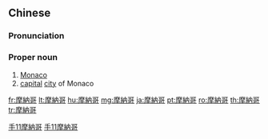 {{also|摩纳哥}}
==Chinese==
{{zh-forms|s=摩纳哥|gloss=-}}

===Pronunciation===
{{zh-pron
|m=Mónàgē
|c=mo1 naap6 go1
|mn=qz,xm,zz:Mô͘-la̍p-ko
|cat=pn
}}

===Proper noun===
{{zh-proper noun}}

# [[Monaco]]
# [[capital]] [[city]] of Monaco

[[Category:zh:Countries|手11摩納哥]]
[[Category:zh:Capital cities|手11摩納哥]]

[[fr:摩納哥]]
[[lt:摩納哥]]
[[hu:摩納哥]]
[[mg:摩納哥]]
[[ja:摩納哥]]
[[pt:摩納哥]]
[[ro:摩納哥]]
[[th:摩納哥]]
[[tr:摩納哥]]